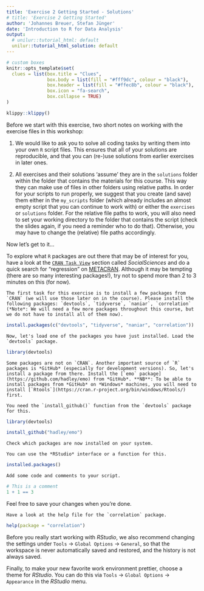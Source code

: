 ```yaml
---
title: 'Exercise 2 Getting Started - Solutions'
# title: 'Exercise 2 Getting Started'
author: 'Johannes Breuer, Stefan Jünger'
date: 'Introduction to R for Data Analysis'
output:
  # unilur::tutorial_html: default
  unilur::tutorial_html_solution: default
---
```


```r
# custom boxes
knitr::opts_template$set(
  clues = list(box.title = "Clues",
               box.body = list(fill = "#fff9dc", colour = "black"),
               box.header = list(fill = "#ffec8b", colour = "black"),
               box.icon = "fa-search",
               box.collapse = TRUE)
)
```

```r
klippy::klippy()
```

Before we start with this exercise, two short notes on working with the exercise files in this workshop:

1. We would like to ask you to solve all coding tasks by writing them into your own `R` script files. This ensures that all of your solutions are reproducible, and that you can (re-)use solutions from earlier exercises in later ones.

2. All exercises and their solutions 'assume' they are in the `solutions` folder within the folder that contains the materials for this course. This way they can make use of files in other folders using relative paths. In order for your scripts to run properly, we suggest that you create (and save) them either in the `my_scripts` folder (which already includes an almost empty script that you can continue to work with) or either the `exercises` or `solutions` folder. For the relative file paths to work, you will also need to set your working directory to the folder that contains the script (check the slides again, if you need a reminder who to do that). Otherwise, you may have to change the (relative) file paths accordingly.

Now let's get to it...

To explore what `R` packages are out there that may be of interest for you, have a look at the [`CRAN Task View`](https://cran.r-project.org/) section called *SocialSciences* and do a quick search for "regression" on [METACRAN](https://www.r-pkg.org/). Although it may be tempting (there are so many interesting packages!), try not to spend more than 2 to 3 minutes on this (for now).

```block
The first task for this exercise is to install a few packages from `CRAN` (we will use those later on in the course). Please install the following packages: `devtools`, `tidyverse`, `naniar`, `correlation` (*Note*: We will need a few more packages throughout this course, but we do not have to install all of them now). 
```

```r
install.packages(c("devtools", "tidyverse", "naniar", "correlation"))
```

```block
Now, let's load one of the packages you have just installed. Load the `devtools` package.
```

```r
library(devtools)
```

```block
Some packages are not on `CRAN`. Another important source of `R` packages is *GitHub* (especially for development versions). So, let's install a package from there. Install the [`emo` package](https://github.com/hadley/emo) from *GitHub*. **NB**: To be able to install packages from *GitHub* on *Windows* machines, you will need to install [`Rtools`](https://cran.r-project.org/bin/windows/Rtools/) first.
```

```block
You need the `install_github()` function from the `devtools` package for this.
```

```r
library(devtools)

install_github("hadley/emo")
```

```block
Check which packages are now installed on your system.
```

```block
You can use the *RStudio* interface or a function for this.
```

```r
installed.packages()
```

```block
Add some code and comments to your script.
```

```r
# This is a comment
1 + 1 == 3
```

Feel free to save your changes when you're done.

```block
Have a look at the help file for the `correlation` package.
```

```r
help(package = "correlation")
```

Before you really start working with *RStudio*, we also recommend changing the settings under `Tools` -> `Global Options` -> `General`, so that the workspace is never automatically saved and restored, and the history is not always saved.

Finally, to make your new favorite work environment prettier, choose a theme for *RStudio*. You can do this via `Tools` -> `Global Options` -> `Appearance` in the *RStudio* menu.